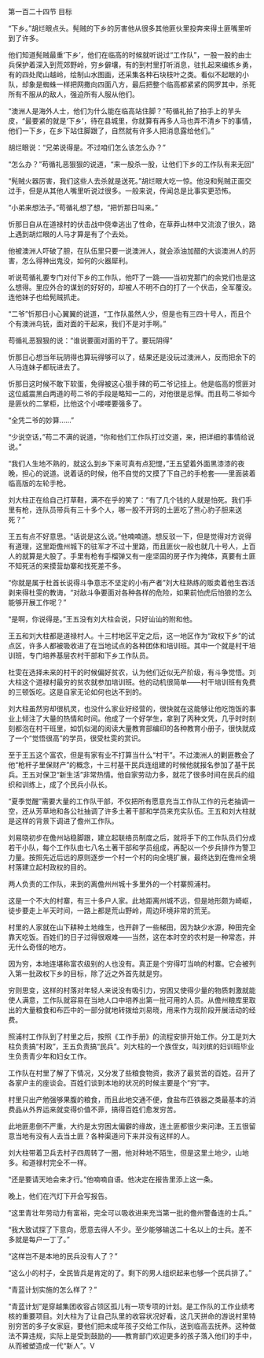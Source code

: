 

第一百二十四节 目标

“下乡。”胡烂眼点头。髡贼的下乡的厉害他从很多其他匪伙里投奔来得土匪嘴里听到了许多。

他们知道髡贼最重‘下乡’，他们在临高的时候就听说过“工作队”，一股一股的由士兵保护着深入到荒郊野岭，穷乡僻壤，有的到村里打听消息，驻扎起来编练乡勇，有的四处爬山越岭，绘制山水图画，还采集各种石块枝叶之类。看似不起眼的小队，却象是蜘蛛一样把网撒向四面八方，最后把整个临高都紧紧的网罗其中，杀死所有不服从的敌人，强迫所有人服从他们。

“澳洲人是海外人士，他们为什么能在临高站住脚？”苟循礼拍了拍手上的芋头皮，“最要紧的就是‘下乡’，待在县城里，你就算有再多人马也弄不清乡下的事情，他们一下乡，在乡下站住脚跟了，自然就有许多人把消息露给他们。”

胡烂眼说：“兄弟说得是。不过咱们怎么该怎么办？”

“怎么办？”苟循礼恶狠狠的说道，“来一股杀一股，让他们下乡的工作队有来无回”

“髡贼火器厉害，我们这些人去杀就是送死。”胡烂眼大吃一惊。他没和髡贼正面交过手，但是从其他人嘴里听说过很多。一般来说，传闻总是比事实更恐怖。

“小弟来想法子。”苟循礼想了想，“把忻那日叫来。”

忻那日自从在道禄村的伏击战中侥幸逃出了性命，在草莽山林中又流浪了很久，路上遇到胡烂眼的人马才算是有了个去处。

他被澳洲人吓破了胆，在队伍里只要一说澳洲人，就会添油加醋的大谈澳洲人的厉害，怎么得神出鬼没，如何的火器犀利。

听说苟循礼要专门对付下乡的工作队，他吓了一跳――当初党那门的余党们也是这么想得。里应外合的谋划的好好的，却被人不明不白的打了一个伏击，全军覆没。连他妹子也给髡贼抓走。

“二爷”忻那日小心翼翼的说道，“工作队虽然人少，但是也有三四十号人，而且个个有澳洲鸟铳，面对面的干起来，我们不是对手啊。”

苟循礼恶狠狠的说：“谁说要面对面的干了。要玩阴得”

忻那日心想当年玩阴得也算玩得够可以了，结果还是没玩过澳洲人，反而把余下的人马连妹子都玩进去了。

忻那日这时候不敢下软蛋，免得被这心狠手辣的苟二爷记挂上。他是临高的惯匪对这位威震黑白两道的苟二爷的手段是略知一二的，对他很是忌惮。而且苟二爷如今是匪伙的二掌柜，比他这个小喽喽要强多了。

“全凭二爷的妙算……”

“少说空话，”苟二不满的说道，“你和他们工作队打过交道，来，把详细的事情给说说。”

“我们人生地不熟的，就这么到乡下来可真有点犯憷，”王五望着外面黑漆漆的夜晚，担心的说道。说着话的时候，他不自觉的又摸了下自己的手枪套――里面装着临高版的左轮手枪。

刘大柱正在给自己打草鞋，满不在乎的笑了：“有了几个钱的人就是怕死。我们手里有枪，连队员带兵有三十多个人，哪一股不开窍的土匪吃了熊心豹子胆来送死？”

王五有点不好意思。“话说是这么说。”他喃喃道。想反驳一下，但是觉得对方说得有道理，这里距儋州城下的驻军才不过十里路，而且匪伙一般也就几十号人，上百人的就算是大股了。手里有枪有手榴弹又有一座坚固的房子作为掩体，真要有土匪不知死活的来摸营劫寨和找死差不多。

“你就是属于杜首长说得斗争意志不坚定的小有产者”刘大柱熟练的贩卖着他生吞活剥来得杜雯的教诲，“对敌斗争要面对各种各样的危险，如果前怕虎后怕狼的怎么能够开展工作呢？”

“是啊，你说得是。”王五没有刘大柱会说，只好讪讪的附和他。

王五和刘大柱都是道禄村人。十三村地区平定之后，这一地区作为“政权下乡”的试点区，许多人都被吸收进了在当地试点的各种团体和培训班。其中一个就是村干培训班，专门培养基层农村干部和下乡工作队员。

杜雯在选择未来的村干的时候偏好贫农，认为他们近似无产阶级，有斗争觉悟。刘大柱这个道禄村最穷的贫农就参加培训班。他的动机很简单――村干培训班有免费的三顿饭吃。这是自家无论如何也达不到的。

刘大柱虽然穷却很机灵，也没什么家业好经营的，很快就在这能够让他吃饱饭的事业上倾注了大量的热情和时间。他成了一个好学生，拿到了丙种文凭，几乎时时刻刻都泡在村干班里，如饥似渴的阅读大量教育部编印的各种教育小册子，很快就成了一个“觉悟很高”的学员，很受杜雯的赏识。

至于王五这个富农，但是有家有业不打算当什么“村干”。不过澳洲人的剿匪教会了他“枪杆子里保财产”的概念，十三村基干民兵连组建的时候他就报名参加了基干民兵。王五对保卫“新生活”非常热情。他自家劳动力多，就花了很多时间在民兵的组织和训练上，成了个民兵小队长。

“夏季觉醒”需要大量的工作队干部，不仅把所有愿意充当工作队工作的元老抽调一空，还从芳草地和各公社抽调了许多土著干部和学员来充实队伍。王五和刘大柱就是这样的背景下调进了儋州工作队。

刘易晓初步在儋州站稳脚跟，建立起联络员制度之后，就将手下的工作队员们分成若干小队，每个工作队由七八名土著干部和学员组成，再配以一个步兵排作为警卫力量。按照先近后远的原则逐步一个村一个村的向全境扩展，最终达到在儋州全境村落建立起村政权的目的。

两人负责的工作队，来到的离儋州州城十多里外的一个村寨照浦村。

这是一个不大的村寨，有三十多户人家。此地距离州城不远，但是地形颇为崎岖，徒步要走上半天时间，一路上都是荒山野岭，周边环境非常的荒芜。

村里的人家就在山下耕种土地维生，也开辟了一些梯田，因为缺少水源，种田完全靠天吃饭。百姓们的日子过得很艰难――当然，这在本时空的农村是一种常态，并无什么奇怪的地方。

因为穷，本地连堪称富农级别的人也没有。真正是个穷得叮当响的村寨。它会被列入第一批政权下乡的目标，除了近之外首先就是穷。

穷则思变，这样的村落对年轻人来说没有吸引力，穷困又使得少量的物质刺激就能使人满意，工作队就容易在当地人口中培养出第一批可用的人员。从儋州粮库里取出的大量粮食和布匹中的一部分就地转拨给刘易晓，用来作为现阶段开展活动的经费。

照浦村工作队到了村里之后，按照《工作手册》的流程安排开始工作。分工是刘大柱负责搞“村政”，王五负责搞“民兵”。刘大柱的一个族侄女，叫刘槟的妇训班毕业生负责青少年和妇女工作。

工作队在村里了解了下情况，又分发了些粮食物资，救济了最贫苦的百姓。召开了各家户主的座谈会。百姓们谈到本地的状况的时候主要是个“穷”字。

村里只出产勉强够果腹的粮食，而且此地交通不便，食盐布匹铁器之类最基本的消费品从外界运来就变得价值不菲，搞得百姓们愈发穷苦。

此地匪患倒不严重，大约是太穷困太偏僻的缘故，连土匪都很少来问津。王五很留意当地有没有人去当土匪？各种渠道问下来并没有这样的人。

刘大柱带着卫兵去村子四周转了一圈，他对种地不陌生，但是这里土地少，山地多。和道禄村完全不一样。

“还是要请天地会来才行。”他喃喃自语。他决定在报告里添上这一条。

晚上，他们在汽灯下开会写报告。

“这里青壮年劳动力有富裕，完全可以吸收进来充当第一批的儋州警备连的士兵。”

“我大致试探了下意向，愿意去得人不少。至少能够输送二十名以上的士兵。差不多就是每户一丁了。”

“这样岂不是本地的民兵没有人了？”

“这么小的村子，全民皆兵是肯定的了。剩下的男人组织起来也够一个民兵排了。”

“青蓝计划实施的怎么样了？”

“青蓝计划”是穿越集团收容占领区孤儿有一项专项的计划。是工作队的工作业绩考核的重要项目。刘大柱为了让自己队里的收容状况好看，这几天拼命的游说村里特别穷苦的多子女家庭，要他们把未成年孩子交给工作队，送到临高去抚养。这种做法不算违规，实际上是受到鼓励的――教育部门欢迎更多的孩子落入他们的手中，从而被塑造成一代“新人”。V

